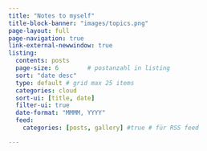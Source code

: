```yaml
---
title: "Notes to myself"
title-block-banner: "images/topics.png"
page-layout: full
page-navigation: true
link-external-newwindow: true
listing:
  contents: posts
  page-size: 6        # postanzahl in listing
  sort: "date desc"
  type: default # grid max 25 items
  categories: cloud
  sort-ui: [title, date]
  filter-ui: true
  date-format: "MMMM, YYYY"
  feed: 
    categories: [posts, gallery] #true # für RSS feed

---
```

